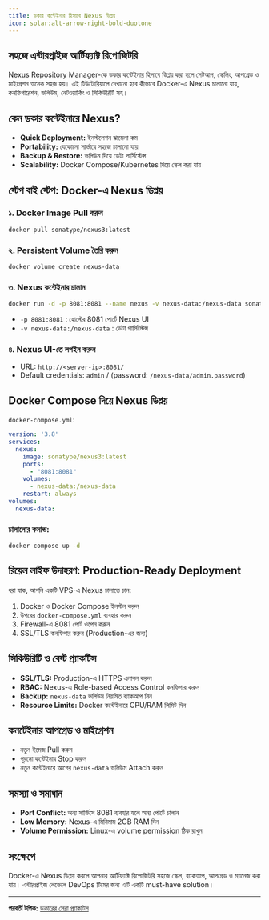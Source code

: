 ```yaml
---
title: ডকার কন্টেইনার হিসাবে Nexus ডিপ্লয়
icon: solar:alt-arrow-right-bold-duotone
---
```


## সহজে এন্টারপ্রাইজ আর্টিফ্যাক্ট রিপোজিটরি

Nexus Repository Manager-কে ডকার কন্টেইনার হিসাবে ডিপ্লয় করা হলে সেটআপ, স্কেলিং, আপগ্রেড ও মাইগ্রেশন অনেক সহজ হয়। এই টিউটোরিয়ালে দেখানো হবে কীভাবে Docker-এ Nexus চালানো যায়, কনফিগারেশন, ভলিউম, নেটওয়ার্কিং ও সিকিউরিটি সহ।

## কেন ডকার কন্টেইনারে Nexus?
- **Quick Deployment:** ইনস্টলেশন ঝামেলা কম
- **Portability:** যেকোনো সার্ভারে সহজে চালানো যায়
- **Backup & Restore:** ভলিউম দিয়ে ডেটা পার্সিস্টেন্স
- **Scalability:** Docker Compose/Kubernetes দিয়ে স্কেল করা যায়

## স্টেপ বাই স্টেপ: Docker-এ Nexus ডিপ্লয়

### ১. Docker Image Pull করুন
```bash
docker pull sonatype/nexus3:latest
```

### ২. Persistent Volume তৈরি করুন
```bash
docker volume create nexus-data
```

### ৩. Nexus কন্টেইনার চালান
```bash
docker run -d -p 8081:8081 --name nexus -v nexus-data:/nexus-data sonatype/nexus3:latest
```
- `-p 8081:8081` : হোস্টের 8081 পোর্টে Nexus UI
- `-v nexus-data:/nexus-data` : ডেটা পার্সিস্টেন্স

### ৪. Nexus UI-তে লগইন করুন
- URL: `http://<server-ip>:8081/`
- Default credentials: `admin` / (password: `/nexus-data/admin.password`)

## Docker Compose দিয়ে Nexus ডিপ্লয়

`docker-compose.yml`:
```yaml
version: '3.8'
services:
  nexus:
    image: sonatype/nexus3:latest
    ports:
      - "8081:8081"
    volumes:
      - nexus-data:/nexus-data
    restart: always
volumes:
  nexus-data:
```

### চালানোর কমান্ড:
```bash
docker compose up -d
```

## রিয়েল লাইফ উদাহরণ: Production-Ready Deployment

ধরা যাক, আপনি একটি VPS-এ Nexus চালাতে চান:
1. Docker ও Docker Compose ইনস্টল করুন
2. উপরের `docker-compose.yml` ব্যবহার করুন
3. Firewall-এ 8081 পোর্ট ওপেন করুন
4. SSL/TLS কনফিগার করুন (Production-এর জন্য)

## সিকিউরিটি ও বেস্ট প্র্যাকটিস
- **SSL/TLS:** Production-এ HTTPS এনাবল করুন
- **RBAC:** Nexus-এ Role-based Access Control কনফিগার করুন
- **Backup:** `nexus-data` ভলিউম নিয়মিত ব্যাকআপ নিন
- **Resource Limits:** Docker কন্টেইনারে CPU/RAM লিমিট দিন

## কনটেইনার আপগ্রেড ও মাইগ্রেশন
- নতুন ইমেজ Pull করুন
- পুরনো কন্টেইনার Stop করুন
- নতুন কন্টেইনারে আগের `nexus-data` ভলিউম Attach করুন

## সমস্যা ও সমাধান
- **Port Conflict:** অন্য সার্ভিসে 8081 ব্যবহার হলে অন্য পোর্টে চালান
- **Low Memory:** Nexus-এ মিনিমাম 2GB RAM দিন
- **Volume Permission:** Linux-এ volume permission ঠিক রাখুন

## সংক্ষেপে
Docker-এ Nexus ডিপ্লয় করলে আপনার আর্টিফ্যাক্ট রিপোজিটরি সহজে স্কেল, ব্যাকআপ, আপগ্রেড ও ম্যানেজ করা যায়। এন্টারপ্রাইজ লেভেলে DevOps টিমের জন্য এটি একটি must-have solution।

---

**পরবর্তী টপিক:** [ডকারের সেরা প্র্যাকটিস](/dev-ops/docker-best-practices)
